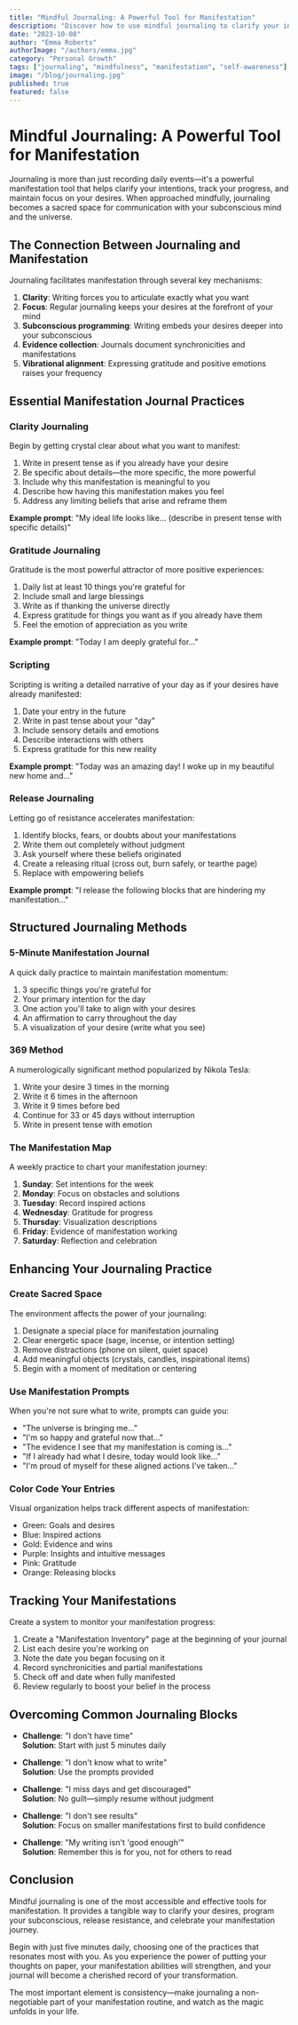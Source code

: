 ```yaml
---
title: "Mindful Journaling: A Powerful Tool for Manifestation"
description: "Discover how to use mindful journaling to clarify your intentions, track your progress, and accelerate your manifestation journey."
date: "2023-10-08"
author: "Emma Roberts"
authorImage: "/authors/emma.jpg"
category: "Personal Growth"
tags: ["journaling", "mindfulness", "manifestation", "self-awareness"]
image: "/blog/journaling.jpg"
published: true
featured: false
---
```


# Mindful Journaling: A Powerful Tool for Manifestation

Journaling is more than just recording daily events—it's a powerful manifestation tool that helps clarify your intentions, track your progress, and maintain focus on your desires. When approached mindfully, journaling becomes a sacred space for communication with your subconscious mind and the universe.

## The Connection Between Journaling and Manifestation

Journaling facilitates manifestation through several key mechanisms:

1. **Clarity**: Writing forces you to articulate exactly what you want
2. **Focus**: Regular journaling keeps your desires at the forefront of your mind
3. **Subconscious programming**: Writing embeds your desires deeper into your subconscious
4. **Evidence collection**: Journals document synchronicities and manifestations
5. **Vibrational alignment**: Expressing gratitude and positive emotions raises your frequency

## Essential Manifestation Journal Practices

### Clarity Journaling

Begin by getting crystal clear about what you want to manifest:

1. Write in present tense as if you already have your desire
2. Be specific about details—the more specific, the more powerful
3. Include why this manifestation is meaningful to you
4. Describe how having this manifestation makes you feel
5. Address any limiting beliefs that arise and reframe them

**Example prompt**: "My ideal life looks like... (describe in present tense with specific details)"

### Gratitude Journaling

Gratitude is the most powerful attractor of more positive experiences:

1. Daily list at least 10 things you're grateful for
2. Include small and large blessings
3. Write as if thanking the universe directly
4. Express gratitude for things you want as if you already have them
5. Feel the emotion of appreciation as you write

**Example prompt**: "Today I am deeply grateful for..."

### Scripting

Scripting is writing a detailed narrative of your day as if your desires have already manifested:

1. Date your entry in the future
2. Write in past tense about your "day"
3. Include sensory details and emotions
4. Describe interactions with others
5. Express gratitude for this new reality

**Example prompt**: "Today was an amazing day! I woke up in my beautiful new home and..."

### Release Journaling

Letting go of resistance accelerates manifestation:

1. Identify blocks, fears, or doubts about your manifestations
2. Write them out completely without judgment
3. Ask yourself where these beliefs originated
4. Create a releasing ritual (cross out, burn safely, or tearthe page)
5. Replace with empowering beliefs

**Example prompt**: "I release the following blocks that are hindering my manifestation..."

## Structured Journaling Methods

### 5-Minute Manifestation Journal

A quick daily practice to maintain manifestation momentum:

1. 3 specific things you're grateful for
2. Your primary intention for the day
3. One action you'll take to align with your desires
4. An affirmation to carry throughout the day
5. A visualization of your desire (write what you see)

### 369 Method

A numerologically significant method popularized by Nikola Tesla:

1. Write your desire 3 times in the morning
2. Write it 6 times in the afternoon
3. Write it 9 times before bed
4. Continue for 33 or 45 days without interruption
5. Write in present tense with emotion

### The Manifestation Map

A weekly practice to chart your manifestation journey:

1. **Sunday**: Set intentions for the week
2. **Monday**: Focus on obstacles and solutions
3. **Tuesday**: Record inspired actions
4. **Wednesday**: Gratitude for progress
5. **Thursday**: Visualization descriptions
6. **Friday**: Evidence of manifestation working
7. **Saturday**: Reflection and celebration

## Enhancing Your Journaling Practice

### Create Sacred Space

The environment affects the power of your journaling:

1. Designate a special place for manifestation journaling
2. Clear energetic space (sage, incense, or intention setting)
3. Remove distractions (phone on silent, quiet space)
4. Add meaningful objects (crystals, candles, inspirational items)
5. Begin with a moment of meditation or centering

### Use Manifestation Prompts

When you're not sure what to write, prompts can guide you:

- "The universe is bringing me..."
- "I'm so happy and grateful now that..."
- "The evidence I see that my manifestation is coming is..."
- "If I already had what I desire, today would look like..."
- "I'm proud of myself for these aligned actions I've taken..."

### Color Code Your Entries

Visual organization helps track different aspects of manifestation:

- Green: Goals and desires
- Blue: Inspired actions
- Gold: Evidence and wins
- Purple: Insights and intuitive messages
- Pink: Gratitude
- Orange: Releasing blocks

## Tracking Your Manifestations

Create a system to monitor your manifestation progress:

1. Create a "Manifestation Inventory" page at the beginning of your journal
2. List each desire you're working on
3. Note the date you began focusing on it
4. Record synchronicities and partial manifestations
5. Check off and date when fully manifested
6. Review regularly to boost your belief in the process

## Overcoming Common Journaling Blocks

- **Challenge**: "I don't have time"  
  **Solution**: Start with just 5 minutes daily

- **Challenge**: "I don't know what to write"  
  **Solution**: Use the prompts provided

- **Challenge**: "I miss days and get discouraged"  
  **Solution**: No guilt—simply resume without judgment

- **Challenge**: "I don't see results"  
  **Solution**: Focus on smaller manifestations first to build confidence

- **Challenge**: "My writing isn't 'good enough'"  
  **Solution**: Remember this is for you, not for others to read

## Conclusion

Mindful journaling is one of the most accessible and effective tools for manifestation. It provides a tangible way to clarify your desires, program your subconscious, release resistance, and celebrate your manifestation journey.

Begin with just five minutes daily, choosing one of the practices that resonates most with you. As you experience the power of putting your thoughts on paper, your manifestation abilities will strengthen, and your journal will become a cherished record of your transformation.

The most important element is consistency—make journaling a non-negotiable part of your manifestation routine, and watch as the magic unfolds in your life.